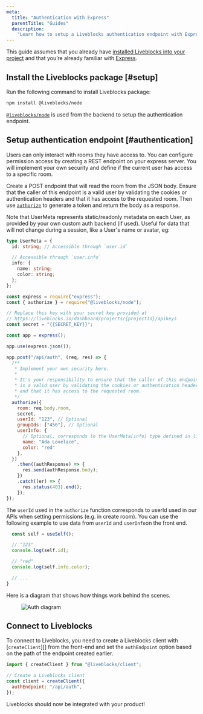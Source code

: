 ```yaml
---
meta:
  title: "Authentication with Express"
  parentTitle: "Guides"
  description:
    "Learn how to setup a Liveblocks authentication endpoint with Express"
---
```


This guide assumes that you already have
[installed Liveblocks into your project](/docs/get-started/javascript) and that
you’re already familiar with [Express](https://expressjs.com/).

## Install the Liveblocks package [#setup]

Run the following command to install Liveblocks package:

```bash
npm install @liveblocks/node
```

[`@liveblocks/node`][] is used from the backend to setup the authentication
endpoint.

## Setup authentication endpoint [#authentication]

Users can only interact with rooms they have access to. You can configure
permission access by creating a REST endpoint on your express server. You will
implement your own security and define if the current user has access to a
specific room.

Create a POST endpoint that will read the room from the JSON body. Ensure that
the caller of this endpoint is a valid user by validating the cookies or
authentication headers and that it has access to the requested room. Then use
[`authorize`][] to generate a token and return the body as a response.

Note that UserMeta represents static/readonly metadata on each User, as provided by
your own custom auth backend (if used). Useful for data that will not change
during a session, like a User's name or avatar, eg: 
```ts
type UserMeta = {
  id: string; // Accessible through `user.id`

  // Accessible through `user.info`
  info: {
    name: string;
    color: string;
  };
};
```

```js
const express = require("express");
const { authorize } = require("@liveblocks/node");

// Replace this key with your secret key provided at
// https://liveblocks.io/dashboard/projects/{projectId}/apikeys
const secret = "{{SECRET_KEY}}";

const app = express();

app.use(express.json());

app.post("/api/auth", (req, res) => {
  /**
   * Implement your own security here.
   *
   * It's your responsibility to ensure that the caller of this endpoint
   * is a valid user by validating the cookies or authentication headers
   * and that it has access to the requested room.
   */
  authorize({
    room: req.body.room,
    secret,
    userId: "123", // Optional
    groupIds: ["456"], // Optional
    userInfo: {
      // Optional, corresponds to the UserMeta[info] type defined in liveblocks.config.ts
      name: "Ada Lovelace",
      color: "red"
    },
  })
    .then((authResponse) => {
      res.send(authResponse.body);
    })
    .catch((er) => {
      res.status(403).end();
    });
});

```
The `userId` used in the `authorize` function corresponds to userId used in our APIs when setting permissions (e.g. in create room).
You can use the following example to use data from `userId` and `userInfo`on the front end.
```ts
  const self = useSelf();

  // "123"
  console.log(self.id);

  // "red"
  console.log(self.info.color);

  // ...
}
```

Here is a diagram that shows how things work behind the scenes.

<Figure highlight={false}>
  <Image
    src="/images/docs/auth-diagram.svg"
    alt="Auth diagram"
    layout="responsive"
    width={730}
    height={504}
    quality={90}
  />
</Figure>

## Connect to Liveblocks

To connect to Liveblocks, you need to create a Liveblocks client with
[`createClient`][] from the front-end and set the `authEndpoint` option based on
the path of the endpoint created earlier.

```js
import { createClient } from "@liveblocks/client";

// Create a Liveblocks client
const client = createClient({
  authEndpoint: "/api/auth",
});
```

Liveblocks should now be integrated with your product!

[`@liveblocks/node`]: /docs/api-reference/liveblocks-node
[`authorize`]: /docs/api-reference/liveblocks-node#authorize
